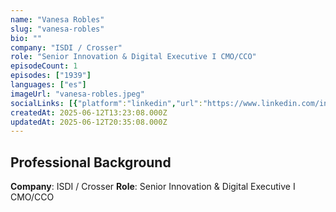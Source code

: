 ```yaml
---
name: "Vanesa Robles"
slug: "vanesa-robles"
bio: ""
company: "ISDI / Crosser"
role: "Senior Innovation & Digital Executive I CMO/CCO"
episodeCount: 1
episodes: ["1939"]
languages: ["es"]
imageUrl: "vanesa-robles.jpeg"
socialLinks: [{"platform":"linkedin","url":"https://www.linkedin.com/in/vanesarobles/"}]
createdAt: 2025-06-12T13:23:08.000Z
updatedAt: 2025-06-12T20:35:08.000Z
---
```


## Professional Background

**Company**: ISDI / Crosser
**Role**: Senior Innovation & Digital Executive I CMO/CCO
